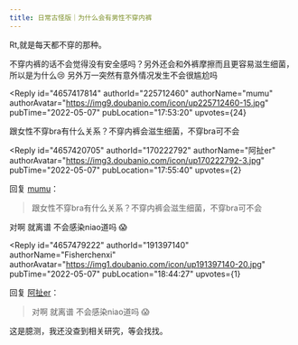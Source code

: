```yaml
---
title: 日常古怪版｜为什么会有男性不穿内裤
---
```



<Forum groupName="古怪问题研究中心" groupUrl="https://www.douban.com/group/philosophasters/" archivedAt="2025-05-16T16:33:14.524Z">
  <Post
    id="266301167"
    title="日常古怪版｜为什么会有男性不穿内裤"
    url="https://www.douban.com/group/topic/266301167/?_spm_id=MTcwMjIyNzky"
    pubTime="2022-05-07"
    highlightUserId="191397140"
  >
Rt,就是每天都不穿的那种。

不穿内裤的话不会觉得没有安全感吗？另外还会和外裤摩擦而且更容易滋生细菌，所以是为什么😢
另外万一突然有意外情况发生不会很尴尬吗

<Reply
  id="4657417814"
  authorId="225712460"
  authorName="mumu"
  authorAvatar="https://img9.doubanio.com/icon/up225712460-15.jpg"
  pubTime="2022-05-07"
  pubLocation="17:53:20"
  upvotes={24}
>
跟女性不穿bra有什么关系？不穿内裤会滋生细菌，不穿bra可不会
</Reply>

<Reply
  id="4657420705"
  authorId="170222792"
  authorName="阿扯er"
  authorAvatar="https://img3.doubanio.com/icon/up170222792-3.jpg"
  pubTime="2022-05-07"
  pubLocation="17:55:40"
  upvotes={2}
>
回复 [mumu](https://www.douban.com/people/225712460/)：
 > 跟女性不穿bra有什么关系？不穿内裤会滋生细菌，不穿bra可不会

对啊 就离谱 不会感染niao道吗 😱
</Reply>

<Reply
  id="4657479222"
  authorId="191397140"
  authorName="Fisherchenxi"
  authorAvatar="https://img1.doubanio.com/icon/up191397140-20.jpg"
  pubTime="2022-05-07"
  pubLocation="18:44:27"
  upvotes={1}
>
回复 [阿扯er](https://www.douban.com/people/170222792/)：
 > 对啊 就离谱 不会感染niao道吗 😱

这是臆测，我还没查到相关研究，等会找找。
</Reply>
  </Post>
</Forum>
